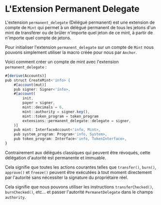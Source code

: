 
#  L'Extension Permanent Delegate

L'extension `permanent_delegate` (Délégué permanent) est une extension de compte de `Mint` qui permet à un délégué permanent de tous les jetons d'un mint de transférer ou de brûler n'importe quel jeton de ce mint, à partir de n'importe quel compte de jetons.

<ArticleSection name="Initialisation du Compte de Mint" id="initializing-the-mint-account" level="h2" />

Pour initialiser l'extension `permanent_delegate` sur un compte de `Mint` nous pouvons simplement utiliser la macro créée pour nous par `Anchor`.

Voici comment créer un compte de mint avec l'extension `permanent_delegate` :

```ts
#[derive(Accounts)]
pub struct CreateMint<'info> {
    #[account(mut)]
    pub signer: Signer<'info>,
    #[account(
        init,
        payer = signer,
        mint::decimals = 6,
        mint::authority = signer.key(),
        mint::token_program = token_program
        extensions::permanent_delegate::delegate = signer,
    )]
    pub mint: InterfaceAccount<'info, Mint>,
    pub system_program: Program<'info, System>,
    pub token_program: Interface<'info, TokenInterface>,
}
```

<ArticleSection name="Actions Autorisées" id="permissioned-actions" level="h2" />

Contrairement aux délégués classiques qui peuvent être révoqués, cette délégation d'autorité est permanente et immuable.

Cela signifie que toutes les actions courantes telles que `transfer()`, `burn()`, `approve()` et `freeze()` peuvent être exécutées à tout moment directement par l'autorité sans nécessiter la signature du propriétaire réel.

Cela signifie que nous pouvons utiliser les instructions `transferChecked()`, `burnChecked()`, etc... et passer l'autorité `PermanetDelegate` dans le champs `authority`.